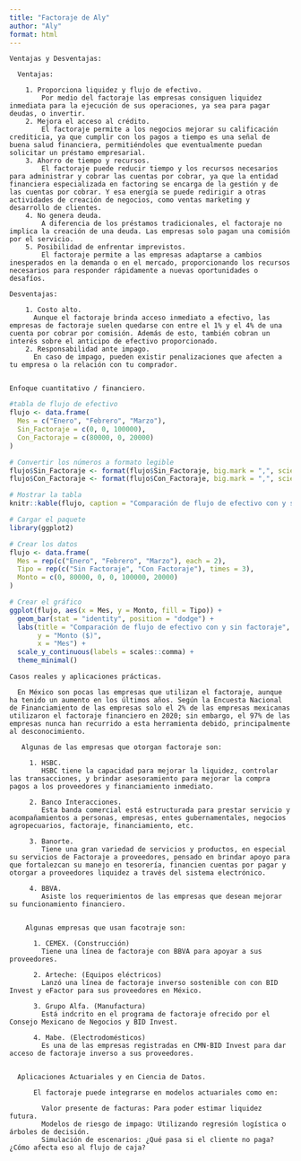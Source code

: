 ```yaml
---
title: "Factoraje de Aly"
author: "Aly"
format: html
---
```


    Ventajas y Desventajas:
    
      Ventajas:
      
        1. Proporciona liquidez y flujo de efectivo.
            Por medio del factoraje las empresas consiguen liquidez inmediata para la ejecución de sus operaciones, ya sea para pagar deudas, o invertir.
        2. Mejora el acceso al crédito.
            El factoraje permite a los negocios mejorar su calificación crediticia, ya que cumplir con los pagos a tiempo es una señal de buena salud financiera, permitiéndoles que eventualmente puedan solicitar un préstamo empresarial. 
        3. Ahorro de tiempo y recursos. 
            El factoraje puede reducir tiempo y los recursos necesarios para administrar y cobrar las cuentas por cobrar, ya que la entidad financiera especializada en factoring se encarga de la gestión y de las cuentas por cobrar. Y esa energía se puede redirigir a otras actividades de creación de negocios, como ventas marketing y desarrollo de clientes. 
        4. No genera deuda. 
            A diferencia de los préstamos tradicionales, el factoraje no implica la creación de una deuda. Las empresas solo pagan una comisión por el servicio.
        5. Posibilidad de enfrentar imprevistos.
            El factoraje permite a las empresas adaptarse a cambios inesperados en la demanda o en el mercado, proporcionando los recursos necesarios para responder rápidamente a nuevas oportunidades o desafíos. 
      
    Desventajas: 
      
        1. Costo alto.
          Aunque el factoraje brinda acceso inmediato a efectivo, las empresas de factoraje suelen quedarse con entre el 1% y el 4% de una cuenta por cobrar por comisión. Además de esto, también cobran un interés sobre el anticipo de efectivo proporcionado. 
        2. Responsabilidad ante impago. 
          En caso de impago, pueden existir penalizaciones que afecten a tu empresa o la relación con tu comprador.
          
    
    Enfoque cuantitativo / financiero.
```r
#tabla de flujo de efectivo
flujo <- data.frame(
  Mes = c("Enero", "Febrero", "Marzo"),
  Sin_Factoraje = c(0, 0, 100000),
  Con_Factoraje = c(80000, 0, 20000)
)

# Convertir los números a formato legible
flujo$Sin_Factoraje <- format(flujo$Sin_Factoraje, big.mark = ",", scientific = FALSE)
flujo$Con_Factoraje <- format(flujo$Con_Factoraje, big.mark = ",", scientific = FALSE)

# Mostrar la tabla
knitr::kable(flujo, caption = "Comparación de flujo de efectivo con y sin factoraje")
```


```r
# Cargar el paquete
library(ggplot2)

# Crear los datos
flujo <- data.frame(
  Mes = rep(c("Enero", "Febrero", "Marzo"), each = 2),
  Tipo = rep(c("Sin Factoraje", "Con Factoraje"), times = 3),
  Monto = c(0, 80000, 0, 0, 100000, 20000)
)

# Crear el gráfico
ggplot(flujo, aes(x = Mes, y = Monto, fill = Tipo)) +
  geom_bar(stat = "identity", position = "dodge") +
  labs(title = "Comparación de flujo de efectivo con y sin factoraje",
       y = "Monto ($)",
       x = "Mes") +
  scale_y_continuous(labels = scales::comma) +
  theme_minimal()
```


    Casos reales y aplicaciones prácticas. 
       
      En México son pocas las empresas que utilizan el factoraje, aunque ha tenido un aumento en los últimos años. Según la Encuesta Nacional de Financiamiento de las empresas solo el 2% de las empresas mexicanas utilizaron el factoraje financiero en 2020; sin embargo, el 97% de las empresas nunca han recurrido a esta herramienta debido, principalmente al desconocimiento.
      
       Algunas de las empresas que otorgan factoraje son:
       
         1. HSBC.
            HSBC tiene la capacidad para mejorar la liquidez, controlar las transacciones, y brindar asesoramiento para mejorar la compra pagos a los proveedores y financiamiento inmediato. 
            
         2. Banco Interacciones. 
            Esta banda comercial está estructurada para prestar servicio y acompañamientos a personas, empresas, entes gubernamentales, negocios agropecuarios, factoraje, financiamiento, etc.
          
         3. Banorte. 
            Tiene una gran variedad de servicios y productos, en especial su servicios de Factoraje a proveedores, pensado en brindar apoyo para que fortalezcan su manejo en tesorería, financien cuentas por pagar y otorgar a proveedores liquidez a través del sistema electrónico. 
        
         4. BBVA. 
            Asiste los requerimientos de las empresas que desean mejorar su funcionamiento financiero. 
        
      
        Algunas empresas que usan facotraje son: 
          
          1. CEMEX. (Construcción)
            Tiene una línea de factoraje con BBVA para apoyar a sus proveedores.
        
          2. Arteche: (Equipos eléctricos)
            Lanzó una línea de factoraje inverso sostenible con con BID Invest y eFactor para sus proveedores en México.
            
          3. Grupo Alfa. (Manufactura)
            Está indcrito en el programa de factoraje ofrecido por el Consejo Mexicano de Negocios y BID Invest. 
          
          4. Mabe. (Electrodomésticos)
            Es una de las empresas registradas en CMN-BID Invest para dar acceso de factoraje inverso a sus proveedores. 

      
      Aplicaciones Actuariales y en Ciencia de Datos.
      
          El factoraje puede integrarse en modelos actuariales como en: 
        
            Valor presente de facturas: Para poder estimar liquidez futura. 
            Modelos de riesgo de impago: Utilizando regresión logística o árboles de decisión. 
            Simulación de escenarios: ¿Qué pasa si el cliente no paga? ¿Cómo afecta eso al flujo de caja?